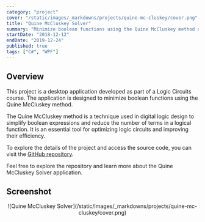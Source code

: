 ```yaml
---
category: "project"
cover: "/static/images/_markdowns/projects/quine-mc-cluskey/cover.png"
title: "Quine McCluskey Solver"
summary: "Minimize boolean functions using the Quine McCluskey method desktop application"
startDate: "2018-12-12"
endDate: "2019-12-24"
published: true
tags: ["C#", "WPF"]
---
```


## Overview

This project is a desktop application developed as part of a Logic Circuits course. The application is designed to minimize boolean functions using the Quine McCluskey method.

The Quine McCluskey method is a technique used in digital logic design to simplify boolean expressions and reduce the number of terms in a logical function. It is an essential tool for optimizing logic circuits and improving their efficiency.

To explore the details of the project and access the source code, you can visit the [GitHub repository](https://github.com/ali4heydari/QuineMcCluskey).

Feel free to explore the repository and learn more about the Quine McCluskey Solver application.

## Screenshot

<center>
  ![Quine McCluskey
  Solver](/static/images/_markdowns/projects/quine-mc-cluskey/cover.png)
</center>
